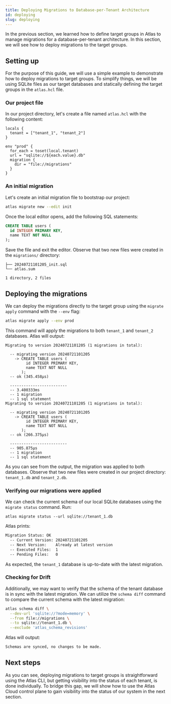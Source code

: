 ```yaml
---
title: Deploying Migrations to Database-per-Tenant Architecture
id: deploying
slug: deploying
---
```

In the previous section, we learned how to define target groups in Atlas to manage migrations for a database-per-tenant
architecture. In this section, we will see how to deploy migrations to the target groups.

## Setting up

For the purpose of this guide, we will use a simple example to demonstrate how to deploy migrations to
target groups.  To simplify things, we will be using SQLite files as our target databases and statically
defining the target groups in the `atlas.hcl` file.

### Our project file

In our project directory, let's create a file named `atlas.hcl` with the following content:

```hcl
locals {
  tenant = ["tenant_1", "tenant_2"]
}

env "prod" {
  for_each = toset(local.tenant)
  url = "sqlite://${each.value}.db"
  migration {
    dir = "file://migrations"
  }
}
```

### An initial migration

Let's create an initial migration file to bootstrap our project:

```bash
atlas migrate new --edit init
```

Once the local editor opens, add the following SQL statements:

```sql
CREATE TABLE users (
  id INTEGER PRIMARY KEY,
  name TEXT NOT NULL
);
```

Save the file and exit the editor.  Observe that two new files were created in the `migrations/` directory:

```
├── 20240721101205_init.sql
└── atlas.sum

1 directory, 2 files
```

## Deploying the migrations

We can deploy the migrations directly to the target group using the `migrate apply` command with the `--env` flag:

```bash
atlas migrate apply --env prod
```

This command will apply the migrations to both `tenant_1` and `tenant_2` databases. Atlas will output:

```
Migrating to version 20240721101205 (1 migrations in total):

  -- migrating version 20240721101205
    -> CREATE TABLE users (
         id INTEGER PRIMARY KEY,
         name TEXT NOT NULL
       );
  -- ok (345.458µs)

  -------------------------
  -- 3.400333ms
  -- 1 migration
  -- 1 sql statement
Migrating to version 20240721101205 (1 migrations in total):

  -- migrating version 20240721101205
    -> CREATE TABLE users (
         id INTEGER PRIMARY KEY,
         name TEXT NOT NULL
       );
  -- ok (266.375µs)

  -------------------------
  -- 905.875µs
  -- 1 migration
  -- 1 sql statement
```

As you can see from the output, the migration was applied to both databases. Observe that two new files were created
in our project directory: `tenant_1.db` and `tenant_2.db`.

### Verifying our migrations were applied

We can check the current schema of our local SQLite databases using the `migrate status` command. Run:

```
atlas migrate status --url sqlite://tenant_1.db
```

Atlas prints:

```bash
Migration Status: OK
  -- Current Version: 20240721101205
  -- Next Version:    Already at latest version
  -- Executed Files:  1
  -- Pending Files:   0
```

As expected, the `tenant_1` database is up-to-date with the latest migration.

### Checking for Drift

Additionally, we may want to verify that the schema of the tenant database is in sync with the latest migration. We can
utilize the `schema diff` command to compare the current schema with the latest migration:

```bash
atlas schema diff \
  --dev-url 'sqlite://?mode=memory' \
  --from file://migrations \
  --to sqlite://tenant_1.db \
  --exclude 'atlas_schema_revisions'
```

Atlas will output:

```bash
Schemas are synced, no changes to be made.
```

## Next steps

As you can see, deploying migrations to target groups is straightforward using the Atlas CLI, but getting visibility
into the status of each tenant, is done individually. To bridge this gap, we will show how to use the Atlas Cloud
control plane to gain visibility into the status of our system in the next section.
